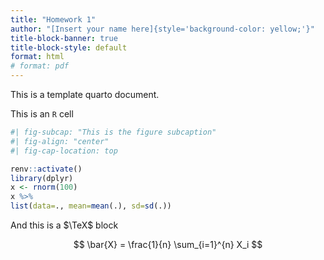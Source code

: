 ```yaml
---
title: "Homework 1"
author: "[Insert your name here]{style='background-color: yellow;'}"
title-block-banner: true
title-block-style: default
format: html
# format: pdf
---
```



This is a template quarto document.

This is an `R` cell

```R
#| fig-subcap: "This is the figure subcaption"
#| fig-align: "center"
#| fig-cap-location: top

renv::activate()
library(dplyr)
x <- rnorm(100)
x %>% 
list(data=., mean=mean(.), sd=sd(.))
```

And this is a $\TeX$ block

$$
\bar{X} = \frac{1}{n} \sum_{i=1}^{n} X_i
$$
